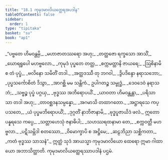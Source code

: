 ```yaml
---
title: "18.1 ကုမုဒမာလိယတ္ထေရအပဒါန"
tableOfContents: false
sidebar:
  order: 1
type: "tipitaka"
basket: "su"
book: "ap1"
---
```



<DynamicBreadcrumb />

<Division number="1" book="ap1">

<Paragraph number="2510" type="verses" book="ap1">
_“ပဗ္ဗတေ ဟိမဝန္တမှိ,_  
_မဟာဇာတဿရော အဟု;_  
_တတ္ထဇော ရက္ခသော အာသိံ,_  
_ဃောရရူပေါ မဟဗ္ဗလော._  

</Paragraph>

</Division>
<Division number="2" book="ap1">

<Paragraph number="2511" type="verses" book="ap1">
_ကုမုဒံ ပုပ္ဖတေ တတ္ထ,_  
_စက္ကမတ္တာနိ ဇာယရေ;_  
_ဩစိနာမိ စ တံ ပုပ္ဖံ,_  
_ဗလိနော သမိတိံ တဒါ._  

</Paragraph>

</Division>
<Division number="3" book="ap1">

<Paragraph number="2512" type="verses" book="ap1">
_အတ္ထဒဿီ တု ဘဂဝါ,_  
_ဒွိပဒိန္ဒော နရာသဘော;_  
_ပုပ္ဖသင်္ကောစိတံ ဒိသွာ,_  
_အာဂစ္ဆိ မမ သန္တိကံ._  

</Paragraph>

</Division>
<Division number="4" book="ap1">

<Paragraph number="2513" type="verses" book="ap1">
ဥပါဂတဉ္စ သမ္ဗုဒ္ဓံ,_  
_ဒေဝဒေဝံ နရာသဘံ;_  
_သဗ္ဗဉ္စ ပုပ္ဖံ ပဂ္ဂယှ,_  
_ဗုဒ္ဓဿ အဘိရောပယိံ._  

</Paragraph>

</Division>
<Division number="5" book="ap1">

<Paragraph number="2514" type="verses" book="ap1">
_ယာဝတာ ဟိမဝန္တန္တာ,_  
_ပရိသာ သာ တဒါ အဟု;_  
_တာဝစ္ဆဒနသမ္ပန္နော,_  
_အဂမာသိ တထာဂတော._  

</Paragraph>

</Division>
<Division number="6" book="ap1">

<Paragraph number="2515" type="verses" book="ap1">
_အဋ္ဌာရသေ ကပ္ပသတေ,_  
_ယံ ပုပ္ဖမဘိရောပယိံ;_  
_ဒုဂ္ဂတိံ နာဘိဇာနာမိ,_  
_ဗုဒ္ဓပူဇာယိဒံ ဖလံ._  

</Paragraph>

</Division>
<Division number="7" book="ap1">

<Paragraph number="2516" type="verses" book="ap1">
ဣတော ပန္နရသေ ကပ္ပေ,_  
_သတ္တာဟေသုံ ဇနာဓိပါ;_  
_သဟဿရထနာမာ တေ,_  
_စက္ကဝတ္တီ မဟဗ္ဗလာ._  

</Paragraph>

</Division>
<Division number="8" book="ap1">

<Paragraph number="2517" type="verses" book="ap1">
_ပဋိသမ္ဘိဒါ စတဿော,_  
_ဝိမောက္ခာပိ စ အဋ္ဌိမေ;_  
_ဆဠဘိညာ သစ္ဆိကတာ,_  
_ကတံ ဗုဒ္ဓဿ သာသနံ”._  

</Paragraph>

<Paragraph number="2518" book="ap1">
ဣတ္ထံ သုဒံ အာယသ္မာ ကုမုဒမာလိယော ထေရော ဣမာ ဂါထာယော အဘာသိတ္ထာတိ.

</Paragraph>
</Division>

<Paragraph number="2519" type="center" book="ap1">
ကုမုဒမာလိယတ္ထေရဿာပဒါနံ ပဌမံ.
</Paragraph>